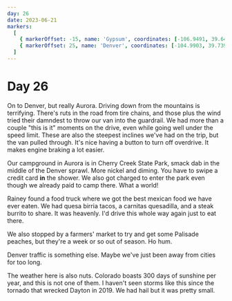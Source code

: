 ```yaml
---
day: 26
date: 2023-06-21
markers:
  [
    { markerOffset: -15, name: 'Gypsum', coordinates: [-106.9491, 39.6447] },
    { markerOffset: 25, name: 'Denver', coordinates: [-104.9903, 39.7392] },
  ]
---
```


# Day 26

On to Denver, but really Aurora. Driving down from the mountains is terrifying. There's ruts in the road from tire chains, and those plus the wind tried their damndest to throw our van into the guardrail. We had more than a couple "this is it" moments on the drive, even while going well under the speed limit. These are also the steepest inclines we've had on the trip, but the van pulled through. It's nice having a button to turn off overdrive. It makes engine braking a lot easier.

Our campground in Aurora is in Cherry Creek State Park, smack dab in the middle of the Denver sprawl. More nickel and diming. You have to swipe a credit card **in** the shower. We also got charged to enter the park even though we already paid to camp there. What a world!

Rainey found a food truck where we got the best mexican food we have ever eaten. We had quesa birria tacos, a carnitas quesadilla, and a steak burrito to share. It was heavenly. I'd drive this whole way again just to eat there.

We also stopped by a farmers' market to try and get some Palisade peaches, but they're a week or so out of season. Ho hum.

Denver traffic is something else. Maybe we've just been away from cities for too long.

The weather here is also nuts. Colorado boasts 300 days of sunshine per year, and this is not one of them. I haven't seen storms like this since the tornado that wrecked Dayton in 2019. We had hail but it was pretty small.
